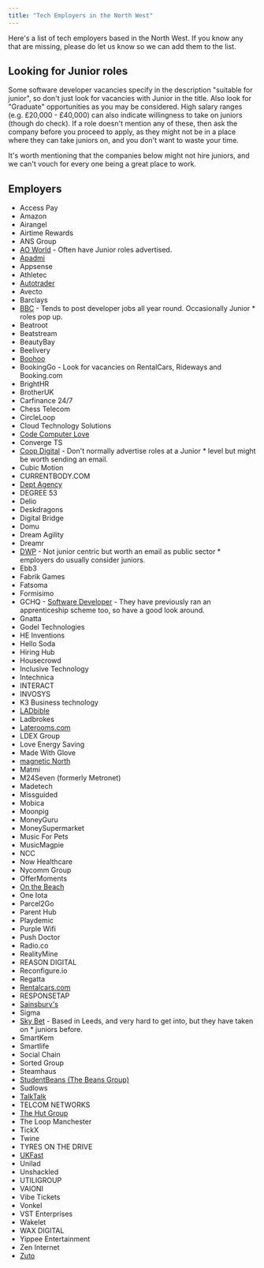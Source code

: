 ```yaml
---
title: "Tech Employers in the North West"
---
```


Here's a list of tech employers based in the North West. If you know any that are missing, please do let us know so we can add them to the list.

## Looking for Junior roles

Some software developer vacancies specify in the description "suitable for junior", so don't just look for vacancies with Junior in the title. Also look for "Graduate" opportunities as you may be considered. High salary ranges (e.g. £20,000 - £40,000) can also indicate willingness to take on juniors (though do check). If a role doesn't mention any of these, then ask the company before you proceed to apply, as they might not be in a place where they can take juniors on, and you don't want to waste your time. 

It's worth mentioning that the companies below might not hire juniors, and we can't vouch for every one being a great place to work.

## Employers

* Access Pay
* Amazon
* Airangel
* Airtime Rewards
* ANS Group
* [AO World](https://www.ao-jobs.com/) - Often have Junior roles advertised.
* [Apadmi](https://www.apadmi.com/jobs/)
* Appsense
* Athletec
* [Autotrader](https://careers.autotrader.co.uk/)
* Avecto
* Barclays
* [BBC](http://www.bbc.co.uk/careers/) - Tends to post developer jobs all year round. Occasionally Junior * roles pop up.
* Beatroot
* Beatstream
* BeautyBay
* Beelivery
* [Boohoo](https://careers.boohoo.com/)
* BookingGo - Look for vacancies on RentalCars, Rideways and Booking.com
* BrightHR 
* BrotherUK
* Carfinance 24/7
* Chess Telecom
* CircleLoop
* Cloud Technology Solutions
* [Code Computer Love](https://www.codecomputerlove.com/careers)
* Converge TS
* [Coop Digital](https://digitalblog.coop.co.uk/work-with-us/) - Don't normally advertise roles at a Junior * level but might be worth sending an email.
* Cubic Motion
* CURRENTBODY.COM
* [Dept Agency](https://www.deptagency.com/en-gb/)
* DEGREE 53
* Delio
* Deskdragons
* Digital Bridge
* Domu
* Dream Agility
* Dreamr
* [DWP](https://careers.dwp.gov.uk/open-jobs/) - Not junior centric but worth an email as public sector * employers do usually consider juniors.
* Ebb3
* Fabrik Games
* Fatsoma
* Formisimo
* GCHQ - [Software Developer](https://gchq-careers.co.uk/welcome-to-tomorrow/software-developers.html) - They have previously ran an apprenticeship scheme too, so have a good look around.
* Gnatta
* Godel Technologies
* HE Inventions
* Hello Soda
* Hiring Hub
* Housecrowd
* Inclusive Technology
* Intechnica
* INTERACT
* INVOSYS
* K3 Business technology
* [LADbible](http://www.ladbiblegroup.com/careers/)
* Ladbrokes
* [Laterooms.com](https://laterooms.ciphr-irecruit.com/templates/CIPHR/efficiency.asp)
* LDEX Group
* Love Energy Saving
* Made With Glove
* [magnetic North](https://thisismn.com/)
* Matmi
* M24Seven (formerly Metronet)
* Madetech
* Missguided
* Mobica
* Moonpig
* MoneyGuru
* MoneySupermarket
* Music For Pets
* MusicMagpie
* NCC
* Now Healthcare
* Nycomm Group
* OfferMoments
* [On the Beach](https://careers.onthebeach.co.uk/)
* One Iota
* Parcel2Go
* Parent Hub
* Playdemic
* Purple Wifi
* Push Doctor
* Radio.co
* RealityMine
* REASON DIGITAL
* Reconfigure.io
* Regatta
* [Rentalcars.com](http://careers.rentalcars.com/)
* RESPONSETAP
* [Sainsbury's](http://www.sainsburys.work/)
* Sigma
* [Sky Bet](http://skybetcareers.com/) - Based in Leeds, and very hard to get into, but they have taken on * juniors before.
* SmartKem
* Smartlife
* Social Chain
* Sorted Group
* Steamhaus
* [StudentBeans (The Beans Group)](http://www.thebeansgroup.com/)
* Sudlows
* [TalkTalk](https://careers.talktalk.co.uk/)
* TELCOM NETWORKS
* [The Hut Group](https://www.thg.com/careers/)
* The Loop Manchester
* TickX
* Twine
* TYRES ON THE DRIVE
* [UKFast](https://www.ukfast.co.uk/careers.html#jobs)
* Unilad
* Unshackled
* UTILIGROUP
* VAIONI
* Vibe Tickets
* Vonkel
* VST Enterprises
* Wakelet
* WAX DIGITAL
* Yippee Entertainment
* Zen Internet
* [Zuto](https://careers.zuto.com/)